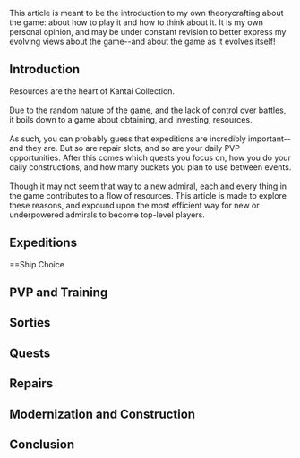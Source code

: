 This article is meant to be the introduction to my own theorycrafting about the game: about how to play it and how to think about it. It is my own personal opinion, and may be under constant revision to better express my evolving views about the game--and about the game as it evolves itself!

==Introduction==

Resources are the heart of Kantai Collection.<br/>
<br/>
Due to the random nature of the game, and the lack of control over battles, it boils down to a game about obtaining, and investing, resources.<br/>
<br/>
As such, you can probably guess that expeditions are incredibly important--and they are. But so are repair slots, and so are your daily PVP opportunities. After this comes which quests you focus on, how you do your daily constructions, and how many buckets you plan to use between events.<br/>
<br/>
Though it may not seem that way to a new admiral, each and every thing in the game contributes to a flow of resources. This article is made to explore these reasons, and expound upon the most efficient way for new or underpowered admirals to become top-level players.

==Expeditions==

==Ship Choice

==PVP and Training==

==Sorties==

==Quests==

==Repairs==

==Modernization and Construction==

==Conclusion==